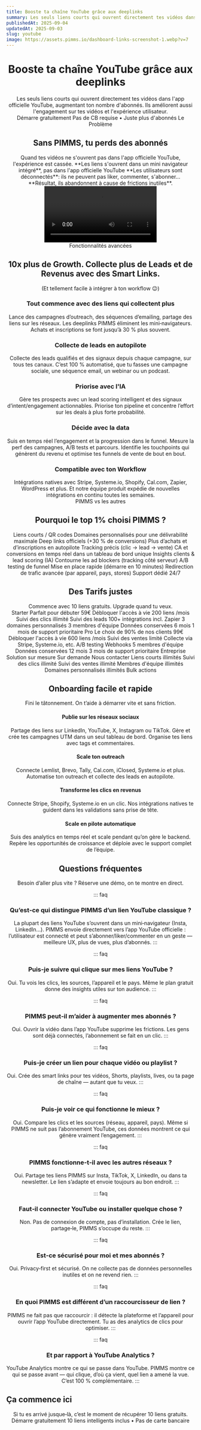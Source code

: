 ```yaml
---
title: Booste ta chaîne YouTube grâce aux deeplinks
summary: Les seuls liens courts qui ouvrent directement tes vidéos dans l'app officielle YouTube, augmentant ton nombre d'abonnés. Ils améliorent aussi l'engagement sur tes vidéos et l'expérience utilisateur.
publishedAt: 2025-09-04
updatedAt: 2025-09-03
slug: youtube
image: https://assets.pimms.io/dashboard-links-screenshot-1.webp?v=7
---
```


<Header />

<Slide size="xs" noPadding noOverflow>
  <Avatars />
  <Hero>
    <H1>Booste ta chaîne YouTube grâce aux <Primary>deeplinks</Primary></H1>
    <Summary>Les seuls liens courts qui ouvrent directement tes vidéos dans l'app officielle YouTube, augmentant ton nombre d'abonnés. Ils améliorent aussi l'engagement sur tes vidéos et l'expérience utilisateur.</Summary>
  </Hero>
  <Centered>
    <CtaButton><SwapRotate>Démarre gratuitement</SwapRotate></CtaButton>
    <CtaBottomText>Pas de CB requise • Juste plus d'abonnés</CtaBottomText>
  </Centered>
  <VideoSlide src="https://player.vimeo.com/video/1069569159?badge=0&playsinline=0" cover="https://assets.pimms.io/video-pimms-intro-fr-preview.mp4?v=3" />
</Slide>

<Slide variant="secondary" id="problem">
  <Centered>
    <Label variant="problem">Le Problème</Label>
    <H2>Sans PIMMS, tu perds des <Primary>abonnés</Primary></H2>
  </Centered>
  
  <Section variant="card">
    <TwoColumns ratio="2-1">
      <Column span={2} order="text">
        <WithoutPimms />
        <Text size="lg">Quand tes vidéos ne s'ouvrent pas dans l'app officielle YouTube, l'expérience est cassée.</Text>
        <List>
          <Item variant="problem">**Les liens s'ouvrent dans un mini navigateur intégré**, pas dans l'app officielle YouTube</Item>
          <Item variant="problem">**Les utilisateurs sont déconnectés**: ils ne peuvent pas liker, commenter, s'abonner...</Item>
          <Item variant="problem">**Résultat, ils abandonnent à cause de frictions inutiles**.</Item>
        </List>
      </Column>
      <Column span={1} order="visual">
        <Video src="https://assets.pimms.io/too-many-step-paypal.mp4" />
      </Column>
    </TwoColumns>
  </Section>
</Slide>

<Slide id="features">
  <BlurFade direction="up" inView>
    <Centered>
      <Label variant="default">Fonctionnalités avancées</Label>
      <H2>10x plus de <TitleIcon variant="h2" icon="growth" /> <Primary>Growth</Primary>. Collecte plus de Leads et de Revenus avec des Smart Links.</H2>
      <Text size="lg">(Et tellement facile à intégrer à ton workflow 😉)</Text>
    </Centered>
  </BlurFade>

  <Section margin="sm">
    <TwoColumns ratio="1-1" variant="card" background="subtle">
      <Column span={1} order="text">
        <BlurFade direction="left" delay={0.2} inView>
          <H3>Tout commence avec des liens qui <TextHighlight color="blue">collectent plus</TextHighlight></H3>
          <Text>Lance des campagnes d’outreach, des séquences d’emailing, partage des liens sur les réseaux.</Text>
          <Text>Les deeplinks PIMMS éliminent les mini‑navigateurs. Achats et inscriptions se font jusqu’à 30 % plus souvent.</Text>
        </BlurFade>
      </Column>
      <Column span={1} order="visual">
        <BlurFade direction="right" inView>
          <ConversionFlipCard />
        </BlurFade>
      </Column>
    </TwoColumns>
  </Section>

  <Section margin="sm">
    <TwoColumns ratio="1-1" variant="card" background="subtle" noPadding>
      <Column span={1} order="text">
        <BlurFade direction="left" inView>
          <div className="pt-12 md:py-12">
            <H3>Collecte de leads en <TextHighlight color="orange">autopilote</TextHighlight></H3>
            <Text>Collecte des leads qualifiés et des signaux depuis chaque campagne, sur tous tes canaux.</Text>
            <Text>C’est 100 % automatisé, que tu fasses une campagne sociale, une séquence email, un webinar ou un podcast.</Text>
          </div>
        </BlurFade>
      </Column>
      <Column span={1} order="visual" noPadding position="start">
        <BlurFade direction="right" delay={0.2} inView>
          <AvatarFunnel />
        </BlurFade>
      </Column>
    </TwoColumns>
  </Section>

  <Section margin="sm">
    <TwoColumns ratio="1-1" variant="card" background="subtle">
      <Column span={1} order="text">
        <BlurFade direction="left" inView>
          <H3>Priorise avec <TextHighlight color="red">l'IA</TextHighlight></H3>
          <Text>Gère tes prospects avec un lead scoring intelligent et des signaux d’intent/engagement actionnables.</Text>
          <Text>Priorise ton pipeline et concentre l’effort sur les deals à plus forte probabilité.</Text>
        </BlurFade>
      </Column>
      <Column span={1} order="visual">
        <BlurFade direction="right" delay={0.2} inView>
          <LeadScoringAnimatedList />
        </BlurFade>
      </Column>
    </TwoColumns>
  </Section>

  <Section margin="sm">
    <TwoColumns ratio="1-1" variant="card" background="subtle">
      <Column span={1} order="text">
        <BlurFade direction="left" inView>
          <H3>Décide avec la <TextHighlight color="blue">data</TextHighlight></H3>
          <Text>Suis en temps réel l’engagement et la progression dans le funnel. Mesure la perf des campagnes, A/B tests et parcours.</Text>
          <Text>Identifie les touchpoints qui génèrent du revenu et optimise tes funnels de vente de bout en bout.</Text>
        </BlurFade>
      </Column>
      <Column span={1} order="visual">
        <BlurFade direction="right" delay={0.2} inView>
          <AnalyticsDemo />
        </BlurFade>
      </Column>
    </TwoColumns>
  </Section>

  <Section margin="sm">
    <TwoColumns ratio="1-1" variant="card" background="subtle">
      <Column span={1} order="text">
        <BlurFade direction="left" inView>
          <H3>Compatible avec ton <TextHighlight color="green">Workflow</TextHighlight></H3>
          <Text>Intégrations natives avec Stripe, Systeme.io, Shopify, Cal.com, Zapier, WordPress et plus.</Text>
          <Text>Et notre équipe produit expédie de nouvelles intégrations en continu toutes les semaines.</Text>
        </BlurFade>
      </Column>
      <Column span={1} order="visual">
        <BlurFade direction="right" inView>
          <IntegrationsGrid />
        </BlurFade>
      </Column>
    </TwoColumns>
  </Section>
</Slide>

<Slide id="why-pimms">
  <BlurFade direction="up" inView>
    <Centered>
      <Label variant="default">PIMMS vs les autres</Label>
      <H2>Pourquoi le <TitleIcon variant="h2" icon="why" /> <Primary>top 1%</Primary> choisi PIMMS ?</H2>
    </Centered>
  </BlurFade>

  <Section>
    <ComparisonContainer>
      <ComparisonHeader />
      <ComparisonRow others={true} pimms={true}>Liens courts / QR codes</ComparisonRow>
      <ComparisonRow others={true} pimms={true}>Domaines personnalisés pour une délivrabilité maximale</ComparisonRow>
      <ComparisonRow others={false} pimms={true}>Deep links officiels (+30 % de conversions)</ComparisonRow>
      <ComparisonRow others={false} pimms={true}>Plus d’achats et d’inscriptions en autopilote</ComparisonRow>
      <ComparisonRow others={false} pimms={true}>Tracking précis (clic → lead → vente)</ComparisonRow>
      <ComparisonRow others={false} pimms={true}>CA et conversions en temps réel dans un tableau de bord unique</ComparisonRow>
      <ComparisonRow others={false} pimms={true}>Insights clients & lead scoring (IA)</ComparisonRow>
      <ComparisonRow others={false} pimms={true}>Contourne les ad blockers (tracking côté serveur)</ComparisonRow>
      <ComparisonRow others={false} pimms={true}>A/B testing de funnel</ComparisonRow>
      <ComparisonRow others={false} pimms={true}>Mise en place rapide (démarre en 10 minutes)</ComparisonRow>
      <ComparisonRow others={false} pimms={true}>Redirection de trafic avancée (par appareil, pays, stores)</ComparisonRow>
      <ComparisonRow others={false} pimms={true}>Support dédié 24/7</ComparisonRow>
    </ComparisonContainer>
  </Section>
</Slide>

<Slide variant="secondary" id="pricing">
  <BlurFade direction="up" inView>
    <Centered>
      <H2>Des <TitleIcon variant="h2" icon="pricing" /> <Primary>Tarifs</Primary> justes</H2>
      <Text size="lg">Commence avec 10 liens gratuits. Upgrade quand tu veux.</Text>
    </Centered>
  </BlurFade>
  
  <Section>
    <TwoColumns ratio="1-1-1">
      <Column span={1}>
        <BlurFade direction="left" delay={0.1} inView>
          <PricingCard variant="starter">
            <PricingHeader>
              <PricingTitleGroup>
                <PricingTitle variant="starter">Starter</PricingTitle>
                <PricingSubtitle variant="starter">Parfait pour débuter</PricingSubtitle>
              </PricingTitleGroup>
              <PricingPrice variant="starter">59€</PricingPrice>
              <PricingCta href="/api/pay?id=5kAeWJ8Q2f0O1e8dQS" variant="starter"><SwapRotate>Débloquer l'accès à vie</SwapRotate></PricingCta>
            </PricingHeader>
            <PricingFeatures title="Tout dans l'offre gratuite, plus :" variant="starter">
              <PricingFeature variant="starter">200 liens /mois</PricingFeature>
              <PricingFeature variant="starter">Suivi des clics illimité</PricingFeature>
              <PricingFeature variant="starter">Suivi des leads</PricingFeature>
              <PricingFeature variant="starter">100+ intégrations incl. Zapier</PricingFeature>
              <PricingFeature variant="starter">3 domaines personnalisés</PricingFeature>
              <PricingFeature variant="starter">3 membres d'équipe</PricingFeature>
              <PricingFeature variant="starter">Données conservées 6 mois</PricingFeature>
              <PricingFeature variant="starter">1 mois de support prioritaire</PricingFeature>
            </PricingFeatures>
          </PricingCard>
        </BlurFade>
      </Column>
      <Column span={1}>
        <BlurFade direction="up" delay={0.2} inView>
          <PricingCard variant="pro">
            <PricingHeader>
              <PricingTitleGroup>
                <PricingTitle variant="pro">Pro</PricingTitle>
                <PricingSubtitle variant="pro">Le choix de 90% de nos clients</PricingSubtitle>
              </PricingTitleGroup>
              <PricingPrice variant="pro">99€</PricingPrice>
              <PricingCta href="/api/pay?id=9B66oG2VvcYq3STaGmc7u07" variant="pro"><SwapRotate>Débloquer l'accès à vie</SwapRotate></PricingCta>
            </PricingHeader>
            <PricingFeatures title="Tout dans l'offre Starter, plus :" variant="pro">
              <PricingFeature variant="pro">600 liens /mois</PricingFeature>
              <PricingFeature variant="pro">Suivi des ventes limité</PricingFeature>
              <PricingFeature variant="pro">Collecte via Stripe, Systeme.io, etc.</PricingFeature>
              <PricingFeature variant="pro">A/B testing</PricingFeature>
              <PricingFeature variant="pro">Webhooks</PricingFeature>
              <PricingFeature variant="pro">5 membres d'équipe</PricingFeature>
              <PricingFeature variant="pro">Données conservées 12 mois</PricingFeature>
              <PricingFeature variant="pro">3 mois de support prioritaire</PricingFeature>
            </PricingFeatures>
          </PricingCard>
        </BlurFade>
      </Column>
      <Column span={1}>
        <BlurFade direction="right" delay={0.3} inView>
          <PricingCard variant="business">
            <PricingHeader>
              <PricingTitleGroup className="lg:min-h-[144px] xl:min-h-[101px]">
                <PricingTitle variant="business">Entreprise</PricingTitle>
                <PricingSubtitle variant="business">Solution sur mesure</PricingSubtitle>
              </PricingTitleGroup>
              <PricingPrice variant="business">Sur demande</PricingPrice>
              <PricingCta variant="business"><SwapRotate>Nous contacter</SwapRotate></PricingCta>
            </PricingHeader>
            <PricingFeatures title="Solution sur mesure" variant="business">
              <PricingFeature variant="business">Liens courts illimités</PricingFeature>
              <PricingFeature variant="business">Suivi des clics illimité</PricingFeature>
              <PricingFeature variant="business">Suivi des ventes illimité</PricingFeature>
              <PricingFeature variant="business">Membres d'équipe illimités</PricingFeature>
              <PricingFeature variant="business">Domaines personnalisés illimités</PricingFeature>
              <PricingFeature variant="business">Bulk actions</PricingFeature>
            </PricingFeatures>
          </PricingCard>
        </BlurFade>
      </Column>
    </TwoColumns>
  </Section>
</Slide>

<Slide id="onboarding">
  <BlurFade direction="up" inView>
    <Centered>
      <H2>Onboarding facile et <TitleIcon variant="h2" icon="minutes" /> <Primary>rapide</Primary></H2>
      <Text size="lg">Fini le tâtonnement. On t’aide à démarrer vite et sans friction.</Text>
    </Centered>
  </BlurFade>

  <Section variant="card" background="grid">
    <List layout="horizontal">
      <BlurFade direction="up" delay={0.1} inView>
        <FeatureCard variant="fancy">
          <IconBox icon="share" />
          <H4>Publie sur les réseaux sociaux</H4>
          <Text>Partage des liens sur LinkedIn, YouTube, X, Instagram ou TikTok. Gère et crée tes campagnes UTM dans un seul tableau de bord. Organise tes liens avec tags et commentaires.</Text>
        </FeatureCard>
      </BlurFade>
      <BlurFade direction="up" delay={0.2} inView>
        <FeatureCard variant="fancy">
          <IconBox icon="target" />
          <H4>Scale ton outreach</H4>
          <Text>Connecte Lemlist, Brevo, Tally, Cal.com, iClosed, Systeme.io et plus. Automatise ton outreach et collecte des leads en autopilote.</Text>
        </FeatureCard>
      </BlurFade>
      <BlurFade direction="up" delay={0.3} inView>
        <FeatureCard variant="fancy">
          <IconBox icon="cash" />
          <H4>Transforme les clics en revenus</H4>
          <Text>Connecte Stripe, Shopify, Systeme.io en un clic. Nos intégrations natives te guident dans les validations sans prise de tête.</Text>
        </FeatureCard>
      </BlurFade>
      <BlurFade direction="up" delay={0.3} inView>
        <FeatureCard variant="fancy">
          <IconBox icon="arrowUp" />
          <H4>Scale en pilote automatique</H4>
          <Text>Suis des analytics en temps réel et scale pendant qu’on gère le backend. Repère les opportunités de croissance et déploie avec le support complet de l’équipe.</Text>
        </FeatureCard>
      </BlurFade>
    </List>
  </Section>
</Slide>

<Slide>
  <BlurFade direction="up" inView>
    <Centered>
      <H2><TitleIcon variant="h2" icon="questions" /> <Primary>Questions</Primary> fréquentes</H2>
      <Text size="lg">Besoin d’aller plus vite ? Réserve une démo, on te montre en direct.</Text>
    </Centered>
  </BlurFade>
  
  <Section>
 
::: faq
### Qu’est‑ce qui distingue PIMMS d’un lien YouTube classique ?
La plupart des liens YouTube s’ouvrent dans un mini‑navigateur (Insta, LinkedIn…). PIMMS envoie directement vers l’app YouTube officielle : l’utilisateur est connecté et peut s’abonner/liker/commenter en un geste — meilleure UX, plus de vues, plus d’abonnés.
:::

::: faq
### Puis‑je suivre qui clique sur mes liens YouTube ?
Oui. Tu vois les clics, les sources, l’appareil et le pays. Même le plan gratuit donne des insights utiles sur ton audience.
:::

::: faq
### PIMMS peut‑il m’aider à augmenter mes abonnés ?
Oui. Ouvrir la vidéo dans l’app YouTube supprime les frictions. Les gens sont déjà connectés, l’abonnement se fait en un clic.
:::

::: faq
### Puis‑je créer un lien pour chaque vidéo ou playlist ?
Oui. Crée des smart links pour tes vidéos, Shorts, playlists, lives, ou ta page de chaîne — autant que tu veux.
:::

::: faq
### Puis‑je voir ce qui fonctionne le mieux ?
Oui. Compare les clics et les sources (réseau, appareil, pays). Même si PIMMS ne suit pas l’abonnement YouTube, ces données montrent ce qui génère vraiment l’engagement.
:::

::: faq
### PIMMS fonctionne‑t‑il avec les autres réseaux ?
Oui. Partage tes liens PIMMS sur Insta, TikTok, X, LinkedIn, ou dans ta newsletter. Le lien s’adapte et envoie toujours au bon endroit.
:::

::: faq
### Faut‑il connecter YouTube ou installer quelque chose ?
Non. Pas de connexion de compte, pas d’installation. Crée le lien, partage‑le, PIMMS s’occupe du reste.
:::

::: faq
### Est‑ce sécurisé pour moi et mes abonnés ?
Oui. Privacy‑first et sécurisé. On ne collecte pas de données personnelles inutiles et on ne revend rien.
:::

::: faq
### En quoi PIMMS est différent d’un raccourcisseur de lien ?
PIMMS ne fait pas que raccourcir : il détecte la plateforme et l’appareil pour ouvrir l’app YouTube directement. Tu as des analytics de clics pour optimiser.
:::

::: faq
### Et par rapport à YouTube Analytics ?
YouTube Analytics montre ce qui se passe dans YouTube. PIMMS montre ce qui se passe avant — qui clique, d’où ça vient, quel lien a amené la vue. C’est 100 % complémentaire.
:::

  </Section>
</Slide>

<Slide variant="secondary" size="sm" spacing="bottom" noPadding>
  <BlurFade direction="up" inView>
    <LogosCircle />
  </BlurFade>
</Slide>

<Slide variant="primary" id="free">
  <Section variant="branded">
    <TwoColumns ratio="1-1">
      <Column span={1} order="text">
        <BlurFade direction="left" inView>
          <H2 align="left" variant="white">Ça commence ici</H2>
          <Text size="lg" variant="white">Si tu es arrivé jusque‑là, c’est le moment de récupérer 10 liens gratuits.</Text>
          <CtaButton variant="inverse"><SwapRotate>Démarre gratuitement</SwapRotate></CtaButton>
          <CtaBottomText variant="white">10 liens intelligents inclus • Pas de carte bancaire</CtaBottomText>
        </BlurFade>
      </Column>
      <Column span={1} order="text">
        <BlurFade direction="right" delay={0.2} inView>
          <BouncingImages />
        </BlurFade>
      </Column>
    </TwoColumns>
  </Section>
</Slide>

<Footer /> 
